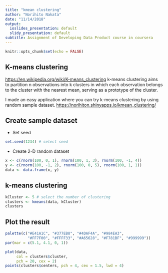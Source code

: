 ```yaml
---
title: "kmean clustering"
author: "Norihito Nakata"
date: "11/14/2018"
output:
  ioslides_presentation: default
  slidy_presentation: default
subtitle: Assignment of Developing Data Product course in coursera
---
```


```r
knitr::opts_chunk$set(echo = FALSE)
```


## K-means clustering

<https://en.wikipedia.org/wiki/K-means_clustering>
k-means clustering aims to partition n observations into k clusters in which each observation belongs to the cluster with the nearest mean, serving as a prototype of the cluster.

I made an easy application where you can try k-means clustering by using random sample dataset. <https://norihiton.shinyapps.io/kmean_clustering/>

## Create sample dataset

- Set seed
```r
set.seed(1234) # select seed
```
- Create 2-D random dataset
```r
x <- c(rnorm(100, 0, 1), rnorm(100, 1, 3), rnorm(100, -1, 4))
y <- c(rnorm(100, -1, 2), rnorm(100, 0, 5), rnorm(100, 1, 1))
data <- data.frame(x, y)
```

## k-means clustering

```r
kCluster <- 5 # select the number of clustering
clusters <- kmeans(data, kCluster)
clusters
```

## Plot the result
```r
palette(c("#E41A1C", "#377EB8", "#4DAF4A", "#984EA3",
          "#FF7F00", "#FFFF33", "#A65628", "#F781BF", "#999999"))
par(mar = c(5.1, 4.1, 0, 1))
```
```r
plot(data,
     col = clusters$cluster,
     pch = 20, cex = 2)
points(clusters$centers, pch = 4, cex = 1.5, lwd = 4)
```

